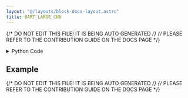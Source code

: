 ```yaml
---
layout: "@/layouts/block-docs-layout.astro"
title: BART_LARGE_CNN
---
```


{/* DO NOT EDIT THIS FILE! IT IS BEING AUTO GENERATED */}
{/* PLEASE REFER TO THE CONTRIBUTION GUIDE ON THE DOCS PAGE */}


<PythonDocsDisplay docstring={docstring} />

<details>
<summary>Python Code</summary>

```python
from flojoy import flojoy, run_in_venv, DataFrame


@flojoy
@run_in_venv(
    pip_dependencies=[
        "transformers==4.30.2",
        "torch==2.0.1",
        "torchvision==0.15.2",
        "pandas",
    ]
)
def BART_LARGE_CNN(default: DataFrame) -> DataFrame:
    """The BART_LARGE_CNN node takes an input dataframe with multiple rows and a single column, and produces a dataframe with a single "summary_text" column.

    The "summary_text" column contains a summary of the text in the corresponding row of the input dataframe.

    Returns
    -------
    DataFrame
        dataframe containing the summary text in the "summary_text" column
    """

    import torch
    from flojoy import snapshot_download
    from transformers import BartTokenizer, BartForConditionalGeneration
    import pandas as pd

    input_df = default.m

    assert (
        len(input_df.columns.tolist()) == 1
    ), "Can only take a single-column dataframe as input"

    # Load the repo from either the local cache or from the web, and get the local path
    local_path = snapshot_download(
        repo_id="facebook/bart-large-cnn", revision="3d22493"
    )

    # Load the pre-trained BART model
    model = BartForConditionalGeneration.from_pretrained(local_path)
    tokenizer = BartTokenizer.from_pretrained(local_path)

    def _chunk_text(text):
        inputs_no_trunc = tokenizer(
            text, max_length=None, return_tensors="pt", truncation=False
        )
        chunks = []
        step = 1024
        # step = tokenizer.model_max_length - 1
        for i in range(0, len(inputs_no_trunc["input_ids"][0]), step):
            chunk = inputs_no_trunc["input_ids"][0][i : i + step]
            chunks.append(torch.unsqueeze(chunk, 0))
        return chunks

    def _summarize_text(text):
        chunks = _chunk_text(text)
        summary_ids = [
            model.generate(
                chunk,
                num_beams=4,
                max_length=1024 // 2,
                early_stopping=True,
            )
            for chunk in chunks
        ]
        summaries = [
            "\n".join(
                [
                    tokenizer.decode(
                        g, skip_special_tokens=True, clean_up_tokenization_spaces=False
                    )
                    for g in id
                ]
            )
            for id in summary_ids
        ]
        return "\n".join(summaries)

    column = input_df.columns[0]

    with torch.inference_mode():
        output_df = pd.DataFrame(
            input_df[column].apply(_summarize_text).rename("summary_text")
        )
    return DataFrame(df=output_df)

```

[Find this Flojoy Block on GitHub](https://github.com/flojoy-ai/blocks/blob/main/blocks/AI_ML/TEXT_SUMMARIZATION/BART_LARGE_CNN/BART_LARGE_CNN.py)

</details>

## Example


<GetHelpWidget />


<AppDisplay app={app} blockName="BART_LARGE_CNN" client:visible />


<Example />

{/* DO NOT EDIT THIS FILE! IT IS BEING AUTO GENERATED */}
{/* PLEASE REFER TO THE CONTRIBUTION GUIDE ON THE DOCS PAGE */}
